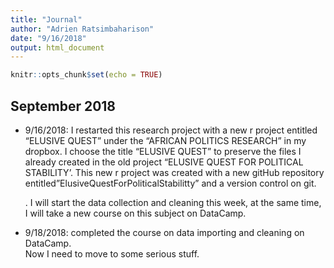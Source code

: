 ```yaml
---
title: "Journal"
author: "Adrien Ratsimbaharison"
date: "9/16/2018"
output: html_document
---
```


```r
knitr::opts_chunk$set(echo = TRUE)
```

## September 2018

- 9/16/2018: I restarted this research project with a new r project entitled "ELUSIVE QUEST" under the "AFRICAN POLITICS RESEARCH" in my dropbox. I choose the title "ELUSIVE QUEST" to preserve the files I already created in the old project "ELUSIVE QUEST FOR POLITICAL STABILITY'.
This new r project was created with a new gitHub repository entitled "ElusiveQuestForPoliticalStabilitty" and a version control on git.

  . I will start the data collection and cleaning this week, at the same time, I will take a new course on this subject on DataCamp.

- 9/18/2018: completed the course on data importing and cleaning on DataCamp.  
Now I need to move to some serious stuff.  





